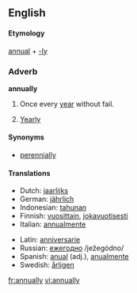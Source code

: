 ==English==

====Etymology====
[[annual]] + [[-ly]]

===Adverb===
'''annually'''

# {{time}} Once every [[year]] without fail.
# [[Yearly]]

====Synonyms====
*[[perennially]]

====Translations====
{{top}}
*Dutch: [[jaarlijks]]
*German: [[jährlich]]
*Indonesian: [[tahun|tahunan]]
*Finnish: [[vuosittain]], [[jokavuotisesti]]
*Italian: [[annualmente]]
{{mid}}
*Latin: [[anniversarie]]
*Russian: [[ежегодно]] /ježegódno/
*Spanish: [[anual]] (adj.), [[anualmente]]
*Swedish: [[årligen]]
{{bottom}}

[[fr:annually]]
[[vi:annually]]